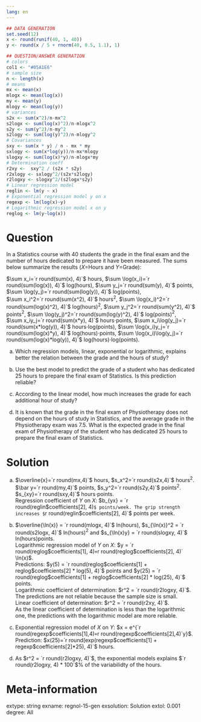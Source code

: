 ```yaml
---
lang: en
---
```


```r

## DATA GENERATION
set.seed(12)
x <- round(runif(40, 1, 40))
y <- round(x / 5 + rnorm(40, 0.5, 1.1), 1)

## QUESTION/ANSWER GENERATION
# colors
col1 <- "#05A1E6"
# sample size
n <- length(x)
# means
mx <- mean(x)
mlogx <- mean(log(x))
my <- mean(y)
mlogy <- mean(log(y))
# variances
s2x <- sum(x^2)/n-mx^2
s2logx <- sum(log(x)^2)/n-mlogx^2
s2y <- sum(y^2)/n-my^2
s2logy <- sum(log(y)^2)/n-mlogy^2
# Covariances
sxy <- sum(x * y) / n - mx * my
sxlogy <- sum(x*log(y))/n-mx*mlogy
slogxy <- sum(log(x)*y)/n-mlogx*my
# Determination coeff
r2xy <-  sxy^2 / (s2x * s2y)
r2xlogy <- sxlogy^2/(s2x*s2logy)
r2logxy <- slogxy^2/(s2logx*s2y)
# Linear regression model
reglin <- lm(y ~ x)
# Exponential regression model y on x
regexp <- lm(log(x)~y)
# Logarithmic regression model x on y
reglog <- lm(y~log(x))
```

Question
========

In a Statistics course with 40 students the grade in the final exam and the number of hours dedicated to prepare it have been measured. The sums below summarize the results ($X$=Hours and $Y$=Grade):

$\sum x_i=`r round(sum(x), 4)`$ hours, $\sum \log(x_i)=`r round(sum(log(x)), 4)`$ log(hours), $\sum y_j=`r round(sum(y), 4)`$ points, $\sum \log(y_j)=`r round(sum(log(y)), 4)`$ log(points),  
$\sum x_i^2=`r round(sum(x^2), 4)`$ hours$^2$, $\sum \log(x_i)^2=`r round(sum(log(x)^2), 4)`$ log(hours)$^2$, $\sum y_j^2=`r round(sum(y^2), 4)`$ points$^2$, $\sum \log(y_j)^2=`r round(sum(log(y)^2), 4)`$ log(points)$^2$,  
$\sum x_iy_j=`r round(sum(x*y), 4)`$ hours$\cdot$points, $\sum x_i\log(y_j)=`r round(sum(x*log(y)), 4)`$ hours$\cdot$log(points), $\sum \log(x_i)y_j=`r round(sum(log(x)*y), 4)`$ log(hours)$\cdot$points, $\sum \log(x_i)\log(y_j)=`r round(sum(log(x)*log(y)), 4)`$ log(hours)$\cdot$log(points).

a. Which regression models, linear, exponential or logarithmic, explains better the relation between the grade and the hours of study?

a. Use the best model to predict the grade of a student who has dedicated 25 hours to prepare the final exam of Statistics. Is this prediction reliable?

a. According to the linear model, how much increases the grade for each additional hour of study?

a. It is known that the grade in the final exam of Physiotherapy does not depend on the hours of study in Statistics, and the average grade in the Physiotherapy exam was 7.5. What is the expected grade in the final exam of Physiotherapy of the student who has dedicated 25 hours to prepare the final exam of Statistics.

Solution
========

a. $\overline{x}=`r round(mx,4)`$ hours, $s_x^2=`r round(s2x,4)`$ hours$^2$.  
$\bar y=`r round(my,4)`$ points, $s_y^2=`r round(s2y,4)`$ points$^2$.  
$s_{xy}=`r round(sxy,4)`$ hours$\cdot$points.  
Regression coefficient of $Y$ on $X$: $b_{yx} = `r round(reglin$coefficients[2], 4)`$ points/week. The grip strength increases $`r round(reglin$coefficients[2], 4)`$ points per week.

a. $\overline{\ln(x)} = `r round(mlogx, 4)`$ ln(hours), $s_{\ln(x)}^2 = `r round(s2logx, 4)`$  ln(hours)$^2$ and $s_{\ln(x)y} = `r round(slogxy, 4)`$ ln(hours)points.  
Logarithmic regression model of $Y$ on $X$: $y = `r round(reglog$coefficients[1], 4)` + `r round(reglog$coefficients[2], 4)` \ln(x)$.  
Predictions: $y(5) = `r round(reglog$coefficients[1] + reglog$coefficients[2] * log(5), 4)`$ points and $y(25) = `r round(reglog$coefficients[1] + reglog$coefficients[2] * log(25), 4)`$ points.  
Logarithmic coefficient of determination: $r^2 = `r round(r2logxy, 4)`$.
The predictions are not reliable because the sample size is small.  
Linear coefficient of determination: $r^2 = `r round(r2xy, 4)`$.  
As the linear coefficient of determination is less than the logarithmic one, the predictions with the logarithmic model are more reliable.

a. Exponential regression model of $X$ on $Y$: $x = e^{`r round(regexp$coefficients[1],4)` + `r round(regexp$coefficients[2],4)`y}$.  
Prediction: $x(25)=`r round(exp(regexp$coefficients[1] + regexp$coefficients[2]*25), 4)`$ hours.  

a. As $r^2 = `r round(r2logxy, 4)`$, the exponential models explains $`r round(r2logxy, 4) * 100`$\% of the variabilidty of the hours.


Meta-information 
================
extype: string
exname: regnol-15-gen
exsolution: Solution
extol: 0.001
degree: All
 
